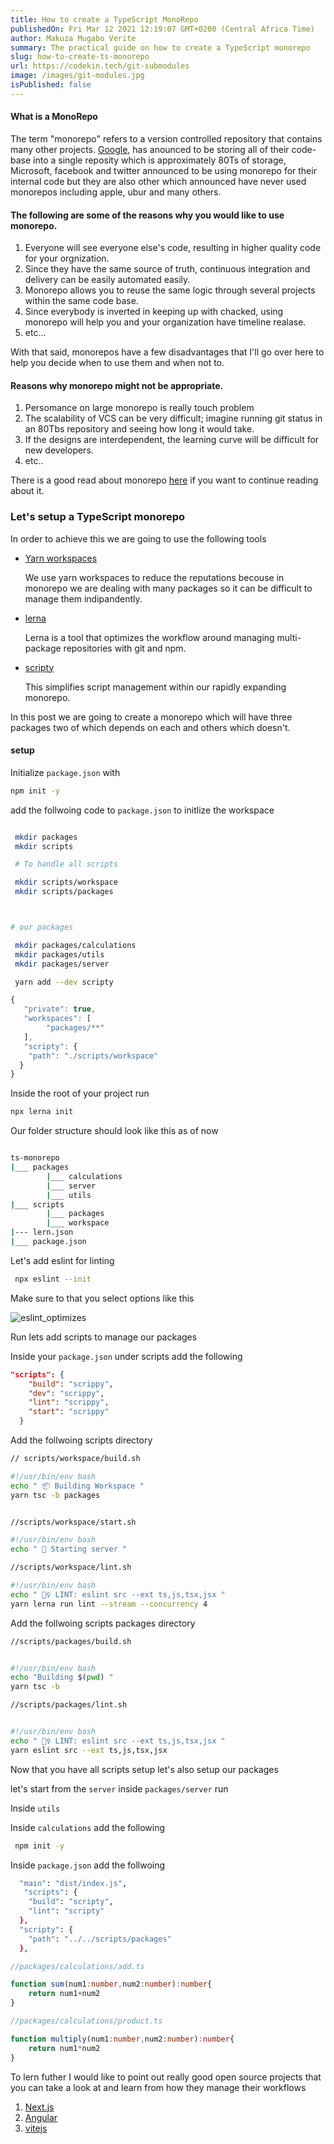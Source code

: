```yaml
---
title: How to create a TypeScript MonoRepo
publishedOn: Fri Mar 12 2021 12:19:07 GMT+0200 (Central Africa Time)
author: Makuza Mugabo Verite
summary: The practical guide on how to create a TypeScript monorepo
slug: how-to-create-ts-monorepo
url: https://codekin.tech/git-submodules
image: /images/git-modules.jpg
isPublished: false
---
```




#### What is a MonoRepo

The term "monorepo" refers to a version controlled repository that contains many other projects. [Google](https://cacm.acm.org/magazines/2016/7/204032-why-google-stores-billions-of-lines-of-code-in-a-single-repository/fulltext), has anounced to be storing all of their code-base into a single reposity which is approximately 80Ts of storage, Microsoft, facebook and twitter announced to be using monorepo for their internal code but they are also other which announced have never used monorepos including apple, ubur and many others.


#### The following are some of the reasons why you would like to use monorepo.

1. Everyone will see everyone else's code, resulting in higher quality code for your orgnization.
2. Since they have the same source of truth, continuous integration and delivery can be easily automated easily.
3. Monorepo allows you to reuse the same logic through several projects within the same code base.
4. Since everybody is inverted in keeping up with chacked, using monorepo will help you and your organization have timeline realase.
5. etc...

With that said, monorepos have a few disadvantages that I'll go over here to help you decide when to use them and when not to.


#### Reasons why monorepo might not be appropriate.


1. Persomance on  large monorepo is really touch problem
2. The scalability of VCS can be very difficult; imagine running git status in an 80Tbs repository and seeing how long it would take.
3. If the designs are interdependent, the learning curve will be difficult for new developers.
4. etc..

There is a good read about monorepo [here](https://github.com/korfuri/awesome-monorepo) if you want to continue reading about it.


### Let's setup a TypeScript monorepo

In order to achieve this we are going to use the following tools

- [Yarn workspaces](https://classic.yarnpkg.com/en/docs/workspaces/)

   We use yarn workspaces to reduce the reputations becouse in monorepo we are dealing with many packages so it can be difficult to manage them indipandently.

- [lerna](https://github.com/lerna/lerna)

  Lerna is a tool that optimizes the workflow around managing multi-package repositories with git and npm.


- [scripty](https://www.npmjs.com/package/scripty)

  This simplifies script management within our rapidly expanding monorepo.

In this post we are going to create a monorepo which will have three packages two of which depends on each and others which doesn't.


 #### setup

Initialize `package.json` with

 ```bash
 npm init -y
 ```

 add the follwoing code to `package.json` to initlize the workspace

```bash

 mkdir packages
 mkdir scripts

 # To handle all scripts

 mkdir scripts/workspace
 mkdir scripts/packages



# our packages

 mkdir packages/calculations
 mkdir packages/utils
 mkdir packages/server
```

```bash
 yarn add --dev scripty
```


```js
{
   "private": true,
   "workspaces": [
        "packages/**"
   ],
   "scripty": {
    "path": "./scripts/workspace"
  }
}
```

Inside the root of your project run


```bash
npx lerna init
```

Our folder structure should look like this as of now

```bash

ts-monorepo
|___ packages
        |___ calculations
        |___ server
        |___ utils
|___ scripts
        |___ packages
        |___ workspace
|--- lern.json
|___ package.json
```



Let's add eslint for linting

```bash
 npx eslint --init
```


Make sure to that you select options like this

![eslint_optimizes](/images/posts/eslint-ts-options.PNG)


Run lets add scripts to manage our packages

Inside your `package.json` under scripts add the following

```json
"scripts": {
    "build": "scrippy",
    "dev": "scrippy",
    "lint": "scrippy",
    "start": "scrippy"
  }
```

Add the follwoing scripts directory


```bash
// scripts/workspace/build.sh

#!/usr/bin/env bash
echo " 📦 Building Workspace "
yarn tsc -b packages

```

```bash

//scripts/workspace/start.sh

#!/usr/bin/env bash
echo " 🧹 Starting server "

```


```bash
//scripts/workspace/lint.sh

#!/usr/bin/env bash
echo " 🕵️‍♀️ LINT: eslint src --ext ts,js,tsx,jsx "
yarn lerna run lint --stream --concurrency 4
```


Add the follwoing scripts packages directory


```bash
//scripts/packages/build.sh


#!/usr/bin/env bash
echo "Building $(pwd) "
yarn tsc -b

```


```bash
//scripts/packages/lint.sh


#!/usr/bin/env bash
echo " 🕵️‍♀️ LINT: eslint src --ext ts,js,tsx,jsx "
yarn eslint src --ext ts,js,tsx,jsx

```

Now that you have all scripts setup let's also setup our packages


let's start from the `server` inside `packages/server` run

Inside `utils`


Inside `calculations` add the following



```bash
 npm init -y
```

Inside `package.json` add the follwoing

```bash
  "main": "dist/index.js",
   "scripts": {
    "build": "scripty",
    "lint": "scripty"
  },
  "scripty": {
    "path": "../../scripts/packages"
  },
```


```typeScript
//packages/calculations/add.ts

function sum(num1:number,num2:number):number{
    return num1+num2
}
```


```typeScript
//packages/calculations/product.ts

function multiply(num1:number,num2:number):number{
    return num1*num2
}
```




To lern futher I would like to point out really good open source projects that you can take a look at and learn from how they manage their workflows

1. [Next.js](https://github.com/vercel/next.js)
2. [Angular](https://github.com/angular/angular)
3. [vitejs](https://github.com/vitejs/vite)
